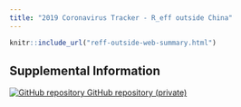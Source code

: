 ```yaml
---
title: "2019 Coronavirus Tracker - R_eff outside China"
---
```

<p id="disclaimer"></p>
<div class="reff-outside-page">

```r
knitr::include_url("reff-outside-web-summary.html")
```
</div>

## Supplemental Information

<div class="container-frames">
<!-- 
<p>
  <a href="" target="_blank"></a> (html)
</p>
-->
<!-- Preprint: [download]() -->

<p>
  <a href="https://github.com/CEIDatUGA/ncov-Reff-outside-China" target="_blank">
    <img src="images/GitHub-Mark-64px.png" id="github-icon" alt="GitHub repository"/>
    GitHub repository (private)
  </a>
</p>

</div>
